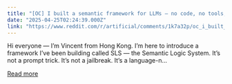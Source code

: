 ```yaml
---
title: "[OC] I built a semantic framework for LLMs — no code, no tools, just language."
date: "2025-04-25T02:24:39.000Z"
link: "https://www.reddit.com/r/artificial/comments/1k7a32p/oc_i_built_a_semantic_framework_for_llms_no_code/"
---
```


Hi everyone — I’m Vincent from Hong Kong. I’m here to introduce a framework I’ve been building called SLS — the Semantic Logic System.
 It’s not a prompt trick. It’s not a jailbreak. It’s a language-n...

[Read more](https://www.reddit.com/r/artificial/comments/1k7a32p/oc_i_built_a_semantic_framework_for_llms_no_code/)
